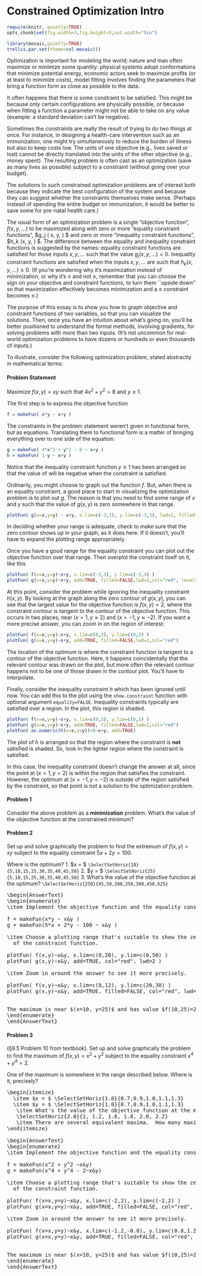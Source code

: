 Constrained Optimization Intro
========================================================
```r
require(knitr, quietly=TRUE)
opts_chunk$set(fig.width=5,fig.height=5,out.width="5in")
```

```r
library(mosaic,quietly=TRUE)
trellis.par.set(theme=col.mosaic())
```

Optimization is important for modeling the world; nature and man often  maximize or minimize some quantity: physical systems adopt conformations that minimize potential energy, economic actors seek to maximize profits (or at least to minimize costs), model fitting involves finding the parameters that bring a function form as close as possible to the data.

It often happens that there is some constraint to be satisfied.  This might be because only certain configurations are physically possible, or because when fitting a function a parameter might not be able to take on any value (example: a standard deviation can't be negative).

Sometimes the constraints are really the result of trying to do two things at once.  For instance, in designing a health-care intervention such as an immunization, one might try simultaneously to reduce the burden of illness but also to keep costs low.  The units of one objective (e.g., lives saved or lost) cannot be directly translated into the units of the other objective (e.g., money spent).  The resulting problem is often cast as an optimization (save as many lives as possible) subject to a constraint (without going over your budget).  

The solutions to such constrained optimization problems are of interest both because they indicate the best configuration of the system and because they can suggest whether the constraints themselves make sense.  (Perhaps instead of spending the entire budget on immunization, it would be better to save some for pre-natal health care.)

The usual form of an optimization problem is a single "objective function", $f( x, y, \ldots)$ to be maximized along with zero or more "equality constraint functions", $g_j ( x, y, \ldots ) $  and zero or more "inequality constraint functions", $h_k (x, y, \ldots ) $. The difference between the equality and inequality constraint functions is suggested by the names: equality constraint functions are satisfied for those inputs $x, y, \ldots$ such that the value $g_j( x, y, \ldots ) = 0$.  Inequality constraint functions are satisfied when the inputs $x, y, \ldots$ are such that $h_k( x, y, \ldots) \leq 0$.  (If you're wondering why it's maximization instead of minimization, or why it's $\leq$ and not $\geq$, remember that you can choose the sign on your objective and constraint functions, to turn them ``upside down'' so that maximization effectively becomes minimization and a $\geq$ constraint becomes $\leq$.)


The purpose of this essay is to show you how to graph objective and constraint functions of two variables, so that you can visualize the solutions.  Then, once you have an intuition about what's going on, you'll be better positioned to understand the formal methods, involving gradients, for solving problems with more than two inputs. (It's not uncommon for real-world optimization problems to have dozens or hundreds or even thousands of inputs.)

To illustrate, consider the following optimization problem, stated abstractly in mathematical terms:

#### Problem Statement
Maximize $f(x,y) =  xy$ such that $4 x^2 + y^2 = 8$ and $y \geq 1$.


The first step is to express the objective function
```r
f = makeFun( x*y ~ x+y )
```

The constraints in the problem statement weren't given in functional form, but as equations. Translating them to functional form is a matter of bringing everything over to one side of the equation:
```r
g = makeFun( 4*x^2 + y^2 - 8 ~ x+y )
h = makeFun( 1-y ~ x+y )
``` 
Notice that the inequality constraint function $y \geq 1$ has been arranged so that the value of \texttt{h} will be negative when the constraint is satisfied.  

Ordinarily, you might choose to graph out the function $f$.  But, when there is an equality constraint, a good place to start in visualizing the optimization problem is to plot out $g$.  The reason is that you need to find some range of $x$ and $y$ such that the value of $g(x,y)$ is zero somewhere in that range.  

```r
plotFun( g(x=x,y=y) ~ x+y, x.lim=c(-3,3), y.lim=c(-3,3), lwd=2, filled=FALSE, col="red" )
```

In deciding whether your range is adequate, check to make sure that the zero contour shows up in your graph, as it does here.  If it doesn't, you'll have to expand the plotting range appropriately.

Once you have a good range for the equality constraint you can plot out the objective function over that range. Then overplot the constraint itself on it, like this
```r
plotFun( f(x=x,y=y)~x+y, x.lim=c(-3,3), y.lim=c(-3,3) )
plotFun( g(x=x,y=y)~x+y, add=TRUE, filled=FALSE,lwd=2,col="red", levels=0)
```

At this point, consider the problem while ignoring the inequality constraint $h(x,y)$.  By looking at the graph along the zero contour of $g(x,y)$, you can see that the largest value for the objective function is $f(x,y) = 2$, where the constraint contour is tangent to the contour of the objective function.  This occurs in two places, near $(x=1, y\approx 2)$ and $(x=-1, y\approx -2)$.  If you want a more precise answer, you can zoom in on the region of interest:

```r
plotFun( f(x=x,y=y)~x+y, x.lim=c(0,3), y.lim=c(0,3) )
plotFun( g(x=x,y=y)~x+y, add=TRUE, filled=FALSE,lwd=2,col="red")
``` 

The location of the optimum is where the constraint function is tangent to a contour of the objective function.  Here, it happens coincidentally that the relevant contour was drawn on the plot, but more often the relevant contour happens not to be one of those drawn in the contour plot.  You'll have to interpolate.

Finally, consider the inequality constraint $h$ which has been ignored until now.  You can add this to the plot using the ```show.constraint``` function with optional argument ```equality=FALSE```.  Inequality constraints typically are satisfied over a region.  In the plot, this region is shaded.

```r
plotFun( f(x=x,y=y)~x+y, x.lim=c(0,3), y.lim=c(0,3) )
plotFun( g(x=x,y=y)~x+y, add=TRUE, filled=FALSE,lwd=2,col="red")
plotFun( as.numeric(h(x=x,y=y))<0~x+y, add=TRUE)
```

The plot of $h$ is arranged so that the region where the constraint is **not** satisfied is shaded.  So, look in the lighter region where the constraint is satisfied.

In this case, the inequality constraint doesn't change the answer at all, since the point at $(x=1, y=2)$ is within the region that satisfies the constraint.  However, the optimum at $(x=-1, y=-2)$ is outside of the region satisfied by the constraint, so that point is not a solution to the optimization problem.


#### Problem 1
Consider the above problem as a **minimization** problem.  What's the value of the objective function at the constrained minimum?
<code> \SelectSetHoriz{-2}{-6,-4,-2,0,2,4,6}</code>



#### Problem 2
Set up and solve graphically the problem to find the extremum of $f(x,y) = xy$ subject to the equality constraint $5 x + 2 y = 100$.

Where is the optimum?
1. $x = $ ```\SelectSetHoriz{10}{5,10,15,25,30,35,40,45,50}```
2. $y = $ ```\SelectSetHoriz{25}{5,10,15,25,30,35,40,45,50}```
3. What's the value of the objective function at the optimum?
   ```\SelectSetHoriz{250}{45,50,200,250,300,450,625}```

<pre>
\begin{AnswerText}
\begin{enumerate}
\item Implement the objective function and the equality constraint:

f = makeFun(x*y ~ x&y )
g = makeFun(5*x + 2*y - 100 ~ x&y )

\item Choose a plotting range that's suitable to show the zero contour
  of the constraint function.

plotFun( f(x,y)~x&y, x.lim=c(0,20), y.lim=c(0,50) )
plotFun( g(x,y)~x&y, add=TRUE, col="red", lwd=2 )

\item Zoom in around the answer to see it more precisely.

plotFun( f(x,y)~x&y, x.lim=c(8,12), y.lim=c(20,30) )
plotFun( g(x,y)~x&y, add=TRUE, filled=FALSE, col="red", lwd=2 )

  
The maximum is near $(x=10, y=25)$ and has value $f(10,25)=250$.
\end{enumerate}
\end{AnswerText}
</pre>

#### Problem 3 
(§9.5 Problem 10 from textbook). Set up and solve graphically the problem to find the maximum of $f(x,y) = x^2 + y^2$ subject to the equality constraint $x^4 + y^4 = 2$.

One of the maximum is somewhere in the range described below.  Where is it, precisely?
<pre>
\begin{itemize}
  \item $x = $ \SelectSetHoriz{1.0}{0.7,0.9,1.0,1.1,1.3}
  \item $y = $ \SelectSetHoriz{1.0}{0.7,0.9,1.0,1.1,1.3}
   \item What's the value of the objective function at the maximum?
   \SelectSetHoriz{2.0}{1, 1.2, 1.6, 1.8, 2.0, 2.2}
   \item There are several equivalent maxima.  How many maxima are there? \SelectSetHoriz{4}{1,2,4,8}
\end{itemize}

\begin{AnswerText}
\begin{enumerate}
\item Implement the objective function and the equality constraint:

f = makeFun(x^2 + y^2 ~x&y)
g = makeFun(x^4 + y^4 - 2~x&y)

\item Choose a plotting range that's suitable to show the zero contour
  of the constraint function.

plotFun( f(x=x,y=y)~x&y, x.lim=c(-2,2), y.lim=c(-2,2) )
plotFun( g(x=x,y=y)~x&y, add=TRUE, filled=FALSE, col="red", lwd=2)

\item Zoom in around the answer to see it more precisely.

plotFun( f(x=x,y=y)~x&y, x.lim=c(-1.2,-0.8), y.lim=c(0.8,1.2) )
plotFun( g(x=x,y=y)~x&y, add=TRUE, filled=FALSE, col="red", lwd=2)

  
The maximum is near $(x=10, y=25)$ and has value $f(10,25)=250$.
\end{enumerate}
\end{AnswerText}
</pre>
